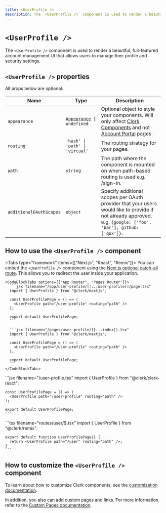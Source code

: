 ```yaml
---
title: <UserProfile />
description: The `<UserProfile />` component is used to render a beautiful, full-featured account management UI that allows users to manage their profile and security settings.
---
```


# `<UserProfile />`

<Images
  width={976}
  height={762}
  src="/docs/images/ui-components/component-user_profile.svg"
  alt="UserProfile example"
/>

The `<UserProfile />` component is used to render a beautiful, full-featured account management UI that allows users to manage their profile and security settings.

## `<UserProfile />` properties

All props below are optional.

| Name | Type | Description |
| --- | --- | --- |
| `appearance` | <code>[Appearance](/docs/components/customization/overview) \| undefined</code> | Optional object to style your components. Will only affect [Clerk Components][components-ref] and not [Account Portal][ap-ref] pages. |
| `routing` | `'hash' \| 'path' \| 'virtual'` | The routing strategy for your pages. |
| `path` | `string` | The path where the component is mounted on when path-based routing is used e.g. /sign-in. |
| `additionalOAuthScopes` | `object` | Specify additional scopes per OAuth provider that your users would like to provide if not already approved. <br />e.g. `{google: ['foo', 'bar'], github: ['qux']}`. |

## How to use the `<UserProfile />` component

<Tabs type="framework" items={["Next.js", "React", "Remix"]}>
  <Tab>
    You can embed the `<UserProfile />` component using the [Next.js optional catch-all route](https://nextjs.org/docs/pages/building-your-application/routing/dynamic-routes#optional-catch-all-routes). This allows you to redirect the user inside your application.

    <CodeBlockTabs options={["App Router", "Pages Router"]}>
      ```jsx filename="/app/user-profile/[[...user-profile]]/page.tsx"
      import { UserProfile } from "@clerk/nextjs";

      const UserProfilePage = () => (
        <UserProfile path="/user-profile" routing="path" />
      );

      export default UserProfilePage;
      ```

      ```jsx filename="/pages/user-profile/[[...index]].tsx"
      import { UserProfile } from "@clerk/nextjs";

      const UserProfilePage = () => (
        <UserProfile path="/user-profile" routing="path" />
      );

      export default UserProfilePage;
      ```
    </CodeBlockTabs>
  </Tab>

  <Tab>
    ```jsx filename="/user-profile.tsx"
    import { UserProfile } from "@clerk/clerk-react";

    const UserProfilePage = () => (
      <UserProfile path="/user-profile" routing="path" />
    );

    export default UserProfilePage;
    ```
  </Tab>

  <Tab>
    ```tsx filename="routes/user/$.tsx"
    import { UserProfile } from "@clerk/remix";

    export default function UserProfilePage() {
      return <UserProfile path="/user" routing="path" />;
    }
    ```
  </Tab>
</Tabs>

## How to customize the `<UserProfile />` component

To learn about how to customize Clerk components, see the [customization documentation](/docs/components/customization/overview).

In addition, you also can add custom pages and links. For more information, refer to the [Custom Pages documentation][custom-pages-ref].

[components-ref]: /docs/components/overview
[ap-ref]: /docs/account-portal/overview
[custom-pages-ref]: /docs/components/customization/user-profile

